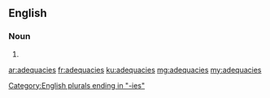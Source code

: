 ==English==

===Noun===
{{head|en|plural}}

# {{plural of|adequacy|lang=en|nocat=1}}

[[Category:English plurals ending in "-ies"]]

[[ar:adequacies]]
[[fr:adequacies]]
[[ku:adequacies]]
[[mg:adequacies]]
[[my:adequacies]]